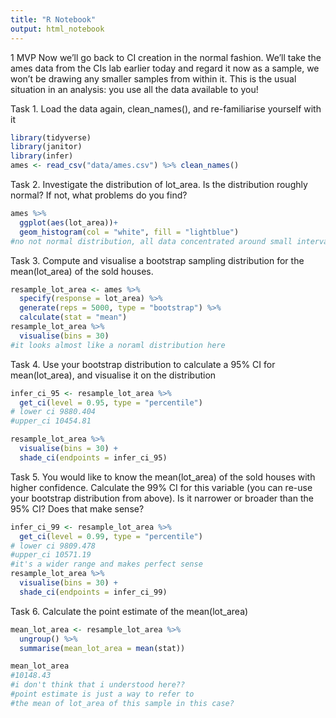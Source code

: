 ```yaml
---
title: "R Notebook"
output: html_notebook
---
```

1 MVP
Now we’ll go back to CI creation in the normal fashion. We’ll take the ames data from the CIs lab earlier today and regard it now as a sample, we won’t be drawing any smaller samples from within it. This is the usual situation in an analysis: you use all the data available to you!



Task 1.
Load the data again, clean_names(), and re-familiarise yourself with it
```r
library(tidyverse)
library(janitor)
library(infer)
ames <- read_csv("data/ames.csv") %>% clean_names()
```



Task 2.
Investigate the distribution of lot_area. Is the distribution roughly normal? If not, what problems do you find?
```r
ames %>% 
  ggplot(aes(lot_area))+
  geom_histogram(col = "white", fill = "lightblue")
#no not normal distribution, all data concentrated around small interval
```



Task 3.
Compute and visualise a bootstrap sampling distribution for the mean(lot_area) of the sold houses.
```r
resample_lot_area <- ames %>%
  specify(response = lot_area) %>%
  generate(reps = 5000, type = "bootstrap") %>%
  calculate(stat = "mean")
resample_lot_area %>%
  visualise(bins = 30)
#it looks almost like a noraml distribution here 
```



Task 4.
Use your bootstrap distribution to calculate a 95% CI for mean(lot_area), and visualise it on the distribution
```r
infer_ci_95 <- resample_lot_area %>%
  get_ci(level = 0.95, type = "percentile")
# lower ci 9880.404
#upper_ci 10454.81

resample_lot_area %>%
  visualise(bins = 30) +
  shade_ci(endpoints = infer_ci_95)
```



Task 5.
You would like to know the mean(lot_area) of the sold houses with higher confidence. Calculate the 99% CI for this variable (you can re-use your bootstrap distribution from above). Is it narrower or broader than the 95% CI? Does that make sense?
```r
infer_ci_99 <- resample_lot_area %>%
  get_ci(level = 0.99, type = "percentile")
# lower ci 9809.478
#upper_ci 10571.19
#it's a wider range and makes perfect sense
resample_lot_area %>%
  visualise(bins = 30) +
  shade_ci(endpoints = infer_ci_99)
```



Task 6.
Calculate the point estimate of the mean(lot_area)
```r
mean_lot_area <- resample_lot_area %>%
  ungroup() %>%
  summarise(mean_lot_area = mean(stat)) 

mean_lot_area
#10148.43
#i don't think that i understood here?? 
#point estimate is just a way to refer to
#the mean of lot_area of this sample in this case? 
```

